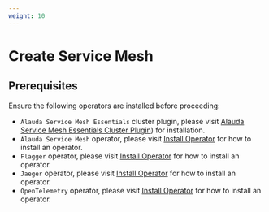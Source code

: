```yaml
---
weight: 10
---
```


# Create Service Mesh

## Prerequisites

Ensure the following operators are installed before proceeding:

* `Alauda Service Mesh Essentials` cluster plugin, please visit [Alauda Service Mesh Essentials Cluster Plugin](../asm-essentials.mdx)) for installation.
* `Alauda Service Mesh` operator, please visit [Install Operator](../install-operator.mdx) for how to install an operator.
* `Flagger` operator, please visit [Install Operator](../install-operator.mdx) for how to install an operator.
* `Jaeger` operator, please visit [Install Operator](../install-operator.mdx) for how to install an operator.
* `OpenTelemetry` operator, please visit [Install Operator](../install-operator.mdx) for how to install an operator.

<Overview />
